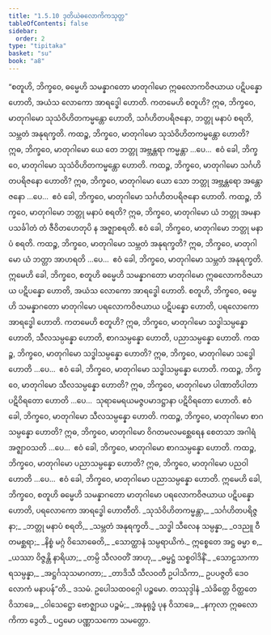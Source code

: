 ```yaml
---
title: "1.5.10 ဒုတိယဲဓလောကိကသုတ္တ"
tableOfContents: false
sidebar:
  order: 2
type: "tipitaka"
basket: "su"
book: "a8"
---
```



<DynamicBreadcrumb />

<Division number="50" book="a8">

<Paragraph number="506" book="a8">
“စတူဟိ, ဘိက္ခဝေ, ဓမ္မေဟိ သမန္နာဂတော မာတုဂါမော ဣဓလောကဝိဇယာယ ပဋိပန္နော ဟောတိ, အယံသ လောကော အာရဒ္ဓေါ ဟောတိ. ကတမေဟိ စတူဟိ? ဣဓ, ဘိက္ခဝေ, မာတုဂါမော သုသံဝိဟိတကမ္မန္တော ဟောတိ, သင်္ဂဟိတပရိဇနော, ဘတ္တု မနာပံ စရတိ, သမ္ဘတံ အနုရက္ခတိ.
</Paragraph>

<Paragraph number="507" book="a8">
ကထဉ္စ, ဘိက္ခဝေ, မာတုဂါမော သုသံဝိဟိတကမ္မန္တော ဟောတိ? ဣဓ, ဘိက္ခဝေ, မာတုဂါမော ယေ တေ ဘတ္တု အဗ္ဘန္တရာ ကမ္မန္တာ …ပေ…  ဧဝံ ခေါ, ဘိက္ခဝေ, မာတုဂါမော သုသံဝိဟိတကမ္မန္တော ဟောတိ.
</Paragraph>

<Paragraph number="508" book="a8">
ကထဉ္စ, ဘိက္ခဝေ, မာတုဂါမော သင်္ဂဟိတပရိဇနော ဟောတိ? ဣဓ, ဘိက္ခဝေ, မာတုဂါမော ယော သော ဘတ္တု အဗ္ဘန္တရော အန္တောဇနော …ပေ…  ဧဝံ ခေါ, ဘိက္ခဝေ, မာတုဂါမော သင်္ဂဟိတပရိဇနော ဟောတိ.
</Paragraph>

<Paragraph number="509" book="a8">
ကထဉ္စ, ဘိက္ခဝေ, မာတုဂါမော ဘတ္တု မနာပံ စရတိ? ဣဓ, ဘိက္ခဝေ, မာတုဂါမော ယံ ဘတ္တု အမနာပသင်္ခါတံ တံ ဇီဝိတဟေတုပိ န အဇ္ဈာစရတိ. ဧဝံ ခေါ, ဘိက္ခဝေ, မာတုဂါမော ဘတ္တု မနာပံ စရတိ.
</Paragraph>

<Paragraph number="510" book="a8">
ကထဉ္စ, ဘိက္ခဝေ, မာတုဂါမော သမ္ဘတံ အနုရက္ခတိ? ဣဓ, ဘိက္ခဝေ, မာတုဂါမော ယံ ဘတ္တာ အာဟရတိ …ပေ…  ဧဝံ ခေါ, ဘိက္ခဝေ, မာတုဂါမော သမ္ဘတံ အနုရက္ခတိ. ဣမေဟိ ခေါ, ဘိက္ခဝေ, စတူဟိ ဓမ္မေဟိ သမန္နာဂတော မာတုဂါမော ဣဓလောကဝိဇယာယ ပဋိပန္နော ဟောတိ, အယံသ လောကော အာရဒ္ဓေါ ဟောတိ.
</Paragraph>

<Paragraph number="511" book="a8">
စတူဟိ, ဘိက္ခဝေ, ဓမ္မေဟိ သမန္နာဂတော မာတုဂါမော ပရလောကဝိဇယာယ ပဋိပန္နော ဟောတိ, ပရလောကော အာရဒ္ဓေါ ဟောတိ. ကတမေဟိ စတူဟိ? ဣဓ, ဘိက္ခဝေ, မာတုဂါမော သဒ္ဓါသမ္ပန္နော ဟောတိ, သီလသမ္ပန္နော ဟောတိ, စာဂသမ္ပန္နော ဟောတိ, ပညာသမ္ပန္နော ဟောတိ.
</Paragraph>

<Paragraph number="512" book="a8">
ကထဉ္စ, ဘိက္ခဝေ, မာတုဂါမော သဒ္ဓါသမ္ပန္နော ဟောတိ? ဣဓ, ဘိက္ခဝေ, မာတုဂါမော သဒ္ဓေါ ဟောတိ …ပေ…  ဧဝံ ခေါ, ဘိက္ခဝေ, မာတုဂါမော သဒ္ဓါသမ္ပန္နော ဟောတိ.
</Paragraph>

<Paragraph number="513" book="a8">
ကထဉ္စ, ဘိက္ခဝေ, မာတုဂါမော သီလသမ္ပန္နော ဟောတိ? ဣဓ, ဘိက္ခဝေ, မာတုဂါမော ပါဏာတိပါတာ ပဋိဝိရတော ဟောတိ …ပေ…  သုရာမေရယမဇ္ဇပမာဒဋ္ဌာနာ ပဋိဝိရတော ဟောတိ. ဧဝံ ခေါ, ဘိက္ခဝေ, မာတုဂါမော သီလသမ္ပန္နော ဟောတိ.
</Paragraph>

<Paragraph number="514" book="a8">
ကထဉ္စ, ဘိက္ခဝေ, မာတုဂါမော စာဂသမ္ပန္နော ဟောတိ? ဣဓ, ဘိက္ခဝေ, မာတုဂါမော ဝိဂတမလမစ္ဆေရေန စေတသာ အဂါရံ အဇ္ဈာဝသတိ …ပေ…  ဧဝံ ခေါ, ဘိက္ခဝေ, မာတုဂါမော စာဂသမ္ပန္နော ဟောတိ.
</Paragraph>

<Paragraph number="515" book="a8">
ကထဉ္စ, ဘိက္ခဝေ, မာတုဂါမော ပညာသမ္ပန္နော ဟောတိ? ဣဓ, ဘိက္ခဝေ, မာတုဂါမော ပညဝါ ဟောတိ …ပေ…  ဧဝံ ခေါ, ဘိက္ခဝေ, မာတုဂါမော ပညာသမ္ပန္နော ဟောတိ. ဣမေဟိ ခေါ, ဘိက္ခဝေ, စတူဟိ ဓမ္မေဟိ သမန္နာဂတော မာတုဂါမော ပရလောကဝိဇယာယ ပဋိပန္နော ဟောတိ, ပရလောကော အာရဒ္ဓေါ ဟောတီတိ.
</Paragraph>

<Paragraph number="516" type="verses" book="a8">
_သုသံဝိဟိတကမ္မန္တာ,_  
_သင်္ဂဟိတပရိဇ္ဇနာ;_  
_ဘတ္တု မနာပံ စရတိ,_  
_သမ္ဘတံ အနုရက္ခတိ._  

</Paragraph>

<Paragraph number="517" type="verses" book="a8">
_သဒ္ဓါ သီလေန သမ္ပန္နာ,_  
_ဝဒညူ ဝီတမစ္ဆရာ;_  
_နိစ္စံ မဂ္ဂံ ဝိသောဓေတိ,_  
_သောတ္ထာနံ သမ္ပရာယိကံ._  

</Paragraph>

<Paragraph number="518" type="verses" book="a8">
ဣစ္စေတေ အဋ္ဌ ဓမ္မာ စ,_  
_ယဿာ ဝိဇ္ဇန္တိ နာရိယာ;_  
_တမ္ပိ သီလဝတိံ အာဟု,_  
_ဓမ္မဋ္ဌံ သစ္စဝါဒိနိံ._  

</Paragraph>

<Paragraph number="519" type="verses" book="a8">
_သောဠသာကာရသမ္ပန္နာ,_  
_အဋ္ဌင်္ဂသုသမာဂတာ;_  
_တာဒိသီ သီလဝတီ ဥပါသိကာ,_  
ဥပပဇ္ဇတိ ဒေဝလောကံ မနာပန်”တိ._  


</Paragraph>
</Division>

<Paragraph number="520" type="center" book="a8">
ဒသမံ.



</Paragraph>

<Paragraph number="521" type="center" book="a8">
ဥပေါသထဝဂ္ဂေါ ပဉ္စမော.



</Paragraph>

<Paragraph number="522" type="center" book="a8">
တဿုဒ္ဒါနံ


</Paragraph>

<Paragraph number="523" type="verses" book="a8">
_သံခိတ္တေ ဝိတ္ထတေ ဝိသာခေ,_  
_ဝါသေဋ္ဌော ဗောဇ္ဈာယ ပဉ္စမံ;_  
_အနုရုဒ္ဓံ ပုန ဝိသာခေ,_  
_နကုလာ ဣဓလောကိကာ ဒွေတိ._  


</Paragraph>

<Paragraph number="524" type="center" book="a8">
ပဌမော ပဏ္ဏာသကော သမတ္တော.
</Paragraph>